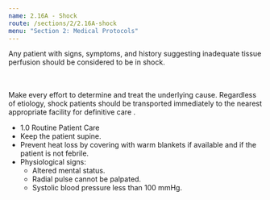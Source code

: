 ```yaml
---
name: 2.16A - Shock
route: /sections/2/2.16A-shock
menu: "Section 2: Medical Protocols"
---
```



<Note id="note-1" alignment="left">
  Any patient with signs, symptoms, and history suggesting inadequate
  tissue perfusion should be considered to be in shock. 

  <br /><br />
  Make every effort to determine and treat the underlying cause.
  Regardless of etiology, shock patients should be transported
  immediately to the nearest appropriate facility for definitive care .
</Note>

<EMTLevel level="basic">
  <ul>
    <li>
      <MyLink to="/sections/1/1.0-routine-patient-care">
        1.0 Routine Patient Care
      </MyLink>
    </li>
    <li>
      Keep the patient supine.
    </li>
    <li>
      Prevent heat loss by covering with warm blankets if available and if the patient is not febrile.
    </li>
    <li>
      Physiological signs:
      <ul>
       <li>Altered mental status.</li>
       <li>Radial pulse cannot be palpated.</li>
       <li>Systolic blood pressure less than 100 mmHg.</li>
      </ul>
    </li>
  </ul>
  <BasicShockTable />
</EMTLevel>

<EMTLevel level="advanced">
  <AdvancedShockTable />
</EMTLevel>
